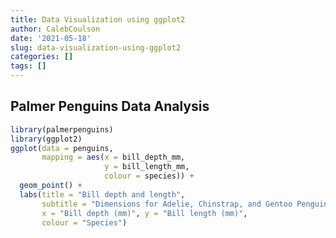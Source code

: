 ```yaml
---
title: Data Visualization using ggplot2
author: CalebCoulson
date: '2021-05-18'
slug: data-visualization-using-ggplot2
categories: []
tags: []
---
```

## Palmer Penguins Data Analysis 
```r
library(palmerpenguins)
library(ggplot2)
ggplot(data = penguins,
       mapping = aes(x = bill_depth_mm,
                     y = bill_length_mm,
                     colour = species)) +
  geom_point() +
  labs(title = "Bill depth and length",
       subtitle = "Dimensions for Adelie, Chinstrap, and Gentoo Penguins",
       x = "Bill depth (mm)", y = "Bill length (mm)",
       colour = "Species")
```

